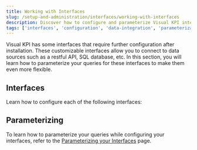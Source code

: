```yaml
---
title: Working with Interfaces
slug: /setup-and-administration/interfaces/working-with-interfaces
description: Discover how to configure and parameterize Visual KPI interfaces, including ODBC, JSON, Python, and tStore, for seamless data integration and enhanced flexibility.
tags: ['interfaces', 'configuration', 'data-integration', 'parameterization', 'kpis', 'administrator']
---
```


<head>
  <title>Working with Interfaces</title>
  <meta name="keywords" content="interfaces, configuration, data integration, odbc interface, json interface, python interface, tstore interface, parameterization, kpi interface, visual kpi"/>
</head>

Visual KPI has some interfaces that require further configuration after installation. These customizable interfaces allow you to connect to data sources such as a restful API, SQL database, etc. In this section, you will learn how to parameterize your queries for these interfaces to make them even more flexible.

## Interfaces

Learn how to configure each of the following interfaces:

<CardList cols={4}>
  <Card 
    title="ODBC Interface"
    icon="/media/setup-and-administration/icons/odbc.png"
    link="/setup-and-administration/interfaces/odbc"
  />

  <Card 
    title="JSON Interface"
    icon="/media/setup-and-administration/icons/json.png"
    link="/setup-and-administration/interfaces/json"
  />

  <Card 
    title="Python Interface"
    icon="/media/setup-and-administration/icons/python.png"
    link="/setup-and-administration/interfaces/python"
  />

  <Card 
    title="tStore Interface"
    icon="/media/setup-and-administration/icons/tstore.png"
    link="/setup-and-administration/interfaces/tstore"
  />
</CardList>

## Parameterizing

To learn how to parameterize your queries while configuring your interfaces, refer to the [Parameterizing your Interfaces](/setup-and-administration/interfaces/parameterizing-interfaces) page.